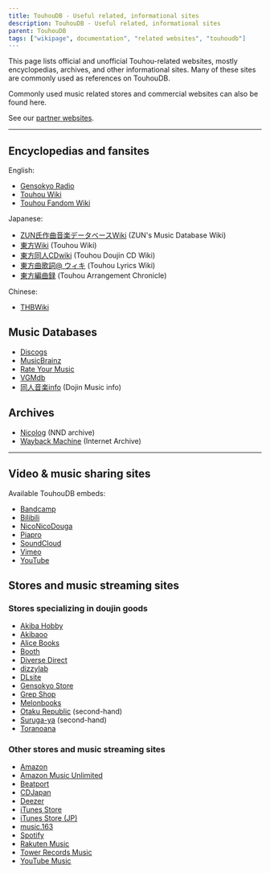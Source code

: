 ```yaml
---
title: TouhouDB - Useful related, informational sites
description: TouhouDB - Useful related, informational sites
parent: TouhouDB
tags: ["wikipage", documentation", "related websites", "touhoudb"]
---
```


This page lists official and unofficial Touhou-related websites, mostly encyclopedias, archives, and other informational sites. Many of these sites are commonly used as references on TouhouDB.

Commonly used music related stores and commercial websites can also be found here.

See our [partner websites](/docs/documentation/vocadb-partner-websites).

----

## Encyclopedias and fansites

English:
* [Gensokyo Radio](https://gensokyoradio.net/)
* [Touhou Wiki](https://en.touhouwiki.net/)
* [Touhou Fandom Wiki](https://touhou.fandom.com/wiki/Touhou_Wiki)

Japanese:
* [ZUN氏作曲音楽データベースWiki](https://w.atwiki.jp/tohomusicdb/) (ZUN's Music Database Wiki)
* [東方Wiki](http://thwiki.info/) (Touhou Wiki)
* [東方同人CDwiki](https://w.atwiki.jp/toho/) (Touhou Doujin CD Wiki)
* [東方曲歌詞@ ウィキ](https://w.atwiki.jp/sagararyou/) (Touhou Lyrics Wiki)
* [東方編曲録](https://touhou.arrangement-chronicle.com/) (Touhou Arrangement Chronicle)

Chinese:
* [THBWiki](https://baike.baidu.com/item/%E6%AD%8C%E5%A3%B0%E5%90%88%E6%88%90%E5%B7%A5%E5%85%B7UTAU/54212211)


## Music Databases

* [Discogs](https://www.discogs.com/)
* [MusicBrainz](https://musicbrainz.org/)
* [Rate Your Music](https://rateyourmusic.com/)
* [VGMdb](https://vgmdb.net/)
* [同人音楽info](https://www.dojin-music.info/) (Dojin Music info)

## Archives

* [Nicolog](https://www.nicolog.jp/) (NND archive)
* [Wayback Machine](http://web.archive.org/) (Internet Archive)

----

## Video & music sharing sites

Available TouhouDB embeds:
* [Bandcamp](https://bandcamp.com/)
* [Bilibili](https://www.bilibili.com/)
* [NicoNicoDouga](https://www.nicovideo.jp/)
* [Piapro](https://piapro.jp/)
* [SoundCloud](https://soundcloud.com/)
* [Vimeo](https://vimeo.com/)
* [YouTube](https://www.youtube.com/)

## Stores and music streaming sites

### Stores specializing in doujin goods

* [Akiba Hobby](https://shop.akbh.jp/)
* [Akibaoo](http://akibaoo.com/)
* [Alice Books](https://alice-books.com/)
* [Booth](https://booth.pm/ja)
* [Diverse Direct](https://www.diverse.direct/)
* [dizzylab](https://www.dizzylab.net/)
* [DLsite](https://www.dlsite.com/)
* [Gensokyo Store](https://gensokyo.store/)
* [Grep Shop](https://www2.grep-shop.com/kanazawa/)
* [Melonbooks](https://www.melonbooks.co.jp/)
* [Otaku Republic](https://otakurepublic.com/) (second-hand)
* [Suruga-ya](https://www.suruga-ya.jp/) (second-hand)
* [Toranoana](https://www.toranoana.jp/)


### Other stores and music streaming sites

* [Amazon](https://www.amazon.co.jp/)
* [Amazon Music Unlimited](https://music.amazon.co.jp/)
* [Beatport](https://www.beatport.com/)
* [CDJapan](https://www.cdjapan.co.jp/)
* [Deezer](https://www.deezer.com/ja/)
* [iTunes Store](https://music.apple.com/)
* [iTunes Store (JP)](https://music.apple.com/jp/)
* [music.163](https://music.163.com/)
* [Spotify](https://open.spotify.com/)
* [Rakuten Music](https://music.rakuten.co.jp/)
* [Tower Records Music](https://music.tower.jp/)
* [YouTube Music](https://music.youtube.com/)
